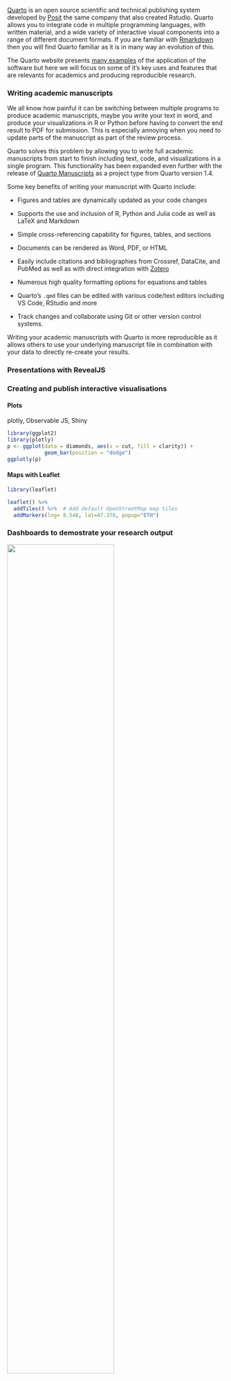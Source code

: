 <!-- Web content -->

::: {.content-hidden when-format="revealjs"}

[Quarto](https://quarto.org/) is an open source scientific and technical publishing system developed by [Posit](https://posit.co/) the same company that also created Rstudio. Quarto allows you to integrate code in multiple programming languages, with written material, and a wide variety of interactive visual components into a range of different document formats. If you are familiar with [Rmarkdown](https://rmarkdown.rstudio.com/) then you will find Quarto familiar as it is in many way an evolution of this.

The Quarto website presents [many examples](https://quarto.org/docs/gallery/) of the application of the software but here we will focus on some of it's key uses and features that are relevants for academics and producing reproducible research. 

### Writing academic manuscripts

We all know how painful it can be switching between multiple programs to produce academic manuscripts, maybe you write your text in word, and produce your visualizations in R or Python before having to convert the end result to PDF for submission. This is especially annoying when you need to update parts of the manuscript as part of the review process. 

Quarto solves this problem by allowing you to write full academic manuscripts from start to finish including text, code, and visualizations in a single program. This functionality has been expanded even further with the release of [Quarto Manuscripts](https://quarto.org/docs/manuscripts/) as a project type from Quarto version 1.4. 

Some key benefits of writing your manuscript with Quarto include:

- Figures and tables are dynamically updated as your code changes

- Supports the use and inclusion of R, Python and Julia code as well as LaTeX and Markdown  

- Simple cross-referencing capability for figures, tables, and sections

- Documents can be rendered as Word, PDF, or HTML

- Easily include citations and bibliographies from Crossref, DataCite, and PubMed as well as with direct integration with [Zotero](https://www.zotero.org/)

- Numerous high quality formatting options for equations and tables 

- Quarto's `.qmd` files can be edited with various code/text editors including VS Code, RStudio and more

- Track changes and collaborate using Git or other version control systems.

Writing your academic manuscripts with Quarto is more reproducible as it allows others to use your underlying manuscript file in combination with your data to directly re-create your results. 

### Presentations with RevealJS




### Creating and publish interactive visualisations

#### Plots

plotly, Observable JS, Shiny

```r
library(ggplot2)
library(plotly)
p <- ggplot(data = diamonds, aes(x = cut, fill = clarity)) +
            geom_bar(position = "dodge")
ggplotly(p)
```

#### Maps with Leaflet

```r

library(leaflet)

leaflet() %>%
  addTiles() %>%  # Add default OpenStreetMap map tiles
  addMarkers(lng= 8.548, lat=47.376, popup="ETH")

```

### Dashboards to demostrate your research output

![](https://quarto.org/docs/dashboards/examples/thumbnails/customer-churn-dashboard.png){fig-align="center" width="70%"} 

### Create multilingual websites for your research projects

![](assets/images/quarto_multilingual.png){fig-align="center" width="70%"}
:::



<!-- Presentation content -->

::: {.content-visible when-format="revealjs"}
### Introduction to Quarto

**A Unified Authoring Framework**

-   Integrates code, text, and interactive visuals
-   Produces publishable documents
-   Updates dynamically as code changes

### Key Features of Quarto

**What Quarto Allows You To:**

-   Create dynamic content that updates with your code
-   Utilize high-quality Pandoc Markdown for formatting
-   Publish your work as websites or books
-   Edit with any text editor (e.g., VS Code, RStudio)
-   Easily include citations from tools like Zotero
-   Collaborate and track changes using Git


### Compatibility Beyond R

**Multi-Language Support:**

-   **Python**: Create visualizations and run analyses
-   **Julia**: Seamless integration for data science
-   **Observable JavaScript**: Build interactive documents
-   Flexible for mixed-language projects


### Some of the creative ways in which you can use Quarto is:

#### 1. Visualize and publish interactive plots using html widgets

```r
library(ggplot2)
library(plotly)
p <- ggplot(data = diamonds, aes(x = cut, fill = clarity)) +
            geom_bar(position = "dodge")
ggplotly(p)
```


#### 2. Create interactive geo-spatial mapping segments

```r

library(leaflet)

leaflet() %>%
  addTiles() %>%  # Add default OpenStreetMap map tiles
  addMarkers(lng= 8.548, lat=47.376, popup="ETH")

```


#### 3. Create multi-purpose dashboards to demostrate your research output

![](https://quarto.org/docs/dashboards/examples/thumbnails/customer-churn-dashboard.png){fig-align="center"}

#### 4. Create multilingual websites for your research projects

![](assets/images/quarto_multilingual.png){fig-align="left"}
:::
